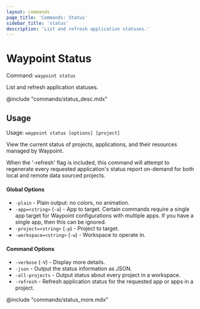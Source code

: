 ```yaml
---
layout: commands
page_title: 'Commands: Status'
sidebar_title: 'status'
description: 'List and refresh application statuses.'
---
```


# Waypoint Status

Command: `waypoint status`

List and refresh application statuses.

@include "commands/status_desc.mdx"

## Usage

Usage: `waypoint status [options] [project]`

View the current status of projects, applications, and their resources
managed by Waypoint.

When the '-refresh' flag is included, this command will attempt to regenerate
every requested application's status report on-demand for both local and remote
data sourced projects.

#### Global Options

- `-plain` - Plain output: no colors, no animation.
- `-app=<string>` (`-a`) - App to target. Certain commands require a single app target for Waypoint configurations with multiple apps. If you have a single app, then this can be ignored.
- `-project=<string>` (`-p`) - Project to target.
- `-workspace=<string>` (`-w`) - Workspace to operate in.

#### Command Options

- `-verbose` (`-V`) - Display more details.
- `-json` - Output the status information as JSON.
- `-all-projects` - Output status about every project in a workspace.
- `-refresh` - Refresh application status for the requested app or apps in a project.

@include "commands/status_more.mdx"
